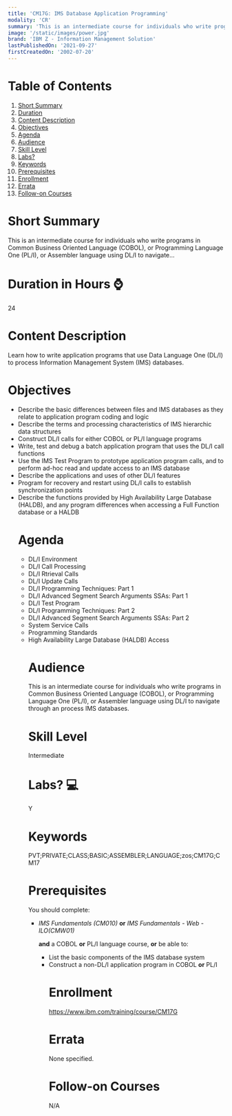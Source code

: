 ```yaml
---
title: 'CM17G: IMS Database Application Programming'
modality: 'CR'
summary: 'This is an intermediate course for individuals who write programs in Common Business Oriented Language (COBOL), or Programming Language One (PL/I), or Assembler language using DL/I to navigate...'
image: '/static/images/power.jpg'
brand: 'IBM Z - Information Management Solution'
lastPublishedOn: '2021-09-27'
firstCreatedOn: '2002-07-20'
---
```

# Table of Contents
1.  [Short Summary](#short-summary)
2.  [Duration](#duration-in-hours-)
3.  [Content Description](#content-description)
4.  [Objectives](#objectives)
5.  [Agenda](#agenda)
6.  [Audience](#audience)
7.  [Skill Level](#skill-level)
8.  [Labs?](#labs-)
9.  [Keywords](#keywords)
10. [Prerequisites](#prerequisites)
11. [Enrollment](#enrollment)
12. [Errata](#errata)
13. [Follow-on Courses](#follow-on-courses)

# Short Summary
This is an intermediate course for individuals who write programs in Common Business Oriented Language (COBOL), or Programming Language One (PL/I), or Assembler language using DL/I to navigate...

# Duration in Hours ⌚
24

# Content Description
<p>Learn how to write application programs that use Data Language One (DL/I) to process Information Management System (IMS) databases.</p>

# Objectives
<ul />
	<li />Describe the basic differences between files and IMS databases as they relate to application program coding and logic
	<li />Describe the terms and processing characteristics of IMS hierarchic data structures
	<li />Construct DL/I calls for either COBOL or PL/I language programs
	<li />Write, test and debug a batch application program that uses the DL/I call functions
	<li />Use the IMS Test Program to prototype application program calls, and to perform ad-hoc read and update access to an IMS database
	<li />Describe the applications and uses of other DL/I features
	<li />Program for recovery and restart using DL/I calls to establish synchronization points
	<li />Describe the functions provided by High Availability Large Database (HALDB), and any program differences when accessing a Full Function database or a HALDB


# Agenda
<ul /><li />DL/I Environment<li />DL/I Call Processing<li />DL/I Rtrieval Calls<li />DL/I Update Calls<li />DL/I Programming Techniques: Part 1<li />DL/I Advanced Segment Search Arguments SSAs: Part 1<li />DL/I Test Program<li />DL/I Programming Techniques: Part 2<li />DL/I Advanced Segment Search Arguments SSAs: Part 2<li />System Service Calls<li />Programming Standards<li />High Availability Large Database (HALDB) Access

# Audience
<p>This is an intermediate course for individuals who write programs in Common Business Oriented Language (COBOL), or Programming Language One (PL/I), or Assembler language using DL/I to navigate through an process IMS databases.</p>

# Skill Level
Intermediate        

# Labs? 💻
Y

# Keywords
PVT;PRIVATE;CLASS;BASIC;ASSEMBLER;LANGUAGE;zos;CM17G;CM17

# Prerequisites
<p>You should complete:</p>

<ul />
	<li /><em>IMS Fundamentals (CM010) </em><strong>or</strong><em> IMS Fundamentals - Web - ILO(CMW01)</em>


<p><strong>and</strong> a COBOL <strong>or</strong> PL/I language course, <strong>or</strong> be able to:</p>

<ul />
	<li />List the basic components of the IMS database system
	<li />Construct a non-DL/I application program in COBOL <strong>or</strong> PL/I


# Enrollment
https://www.ibm.com/training/course/CM17G

# Errata
None specified.

# Follow-on Courses
N/A

